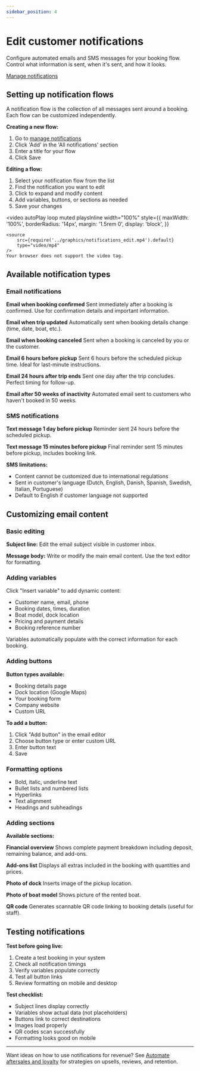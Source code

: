 ```yaml
---
sidebar_position: 4
---
```


# Edit customer notifications

Configure automated emails and SMS messages for your booking flow. Control what information is sent, when it's sent, and how it looks.

<div class="button-container">
    <a
        href="https://dashboard.letsbook.app/notifications"
        class="button button--primary"
        target="_blank"
        rel="noopener noreferrer"
    >
        Manage notifications
    </a>
</div>

## Setting up notification flows

A notification flow is the collection of all messages sent around a booking. Each flow can be customized independently.

**Creating a new flow:**

1. Go to [manage notifications](https://dashboard.letsbook.app/notifications)
2. Click 'Add' in the 'All notifications' section
3. Enter a title for your flow
4. Click Save

**Editing a flow:**

1. Select your notification flow from the list
2. Find the notification you want to edit
3. Click to expand and modify content
4. Add variables, buttons, or sections as needed
5. Save your changes

<video
    autoPlay
    loop
    muted
    playsInline
    width="100%"
    style={{
        maxWidth: '100%',
        borderRadius: '14px',
        margin: '1.5rem 0',
        display: 'block',
    }}
>
    <source
        src={require('../graphics/notifications_edit.mp4').default}
        type="video/mp4"
    />
    Your browser does not support the video tag.
</video>

## Available notification types

### Email notifications

**Email when booking confirmed**
Sent immediately after a booking is confirmed. Use for confirmation details and important information.

**Email when trip updated**
Automatically sent when booking details change (time, date, boat, etc.).

**Email when booking canceled**
Sent when a booking is canceled by you or the customer.

**Email 6 hours before pickup**
Sent 6 hours before the scheduled pickup time. Ideal for last-minute instructions.

**Email 24 hours after trip ends**
Sent one day after the trip concludes. Perfect timing for follow-up.

**Email after 50 weeks of inactivity**
Automated email sent to customers who haven't booked in 50 weeks.

### SMS notifications

**Text message 1 day before pickup**
Reminder sent 24 hours before the scheduled pickup.

**Text message 15 minutes before pickup**
Final reminder sent 15 minutes before pickup, includes booking link.

**SMS limitations:**

- Content cannot be customized due to international regulations
- Sent in customer's language (Dutch, English, Danish, Spanish, Swedish, Italian, Portuguese)
- Default to English if customer language not supported

## Customizing email content

### Basic editing

**Subject line:**
Edit the email subject visible in customer inbox.

**Message body:**
Write or modify the main email content. Use the text editor for formatting.

### Adding variables

Click "Insert variable" to add dynamic content:

- Customer name, email, phone
- Booking dates, times, duration
- Boat model, dock location
- Pricing and payment details
- Booking reference number

Variables automatically populate with the correct information for each booking.

### Adding buttons

**Button types available:**

- Booking details page
- Dock location (Google Maps)
- Your booking form
- Company website
- Custom URL

**To add a button:**

1. Click "Add button" in the email editor
2. Choose button type or enter custom URL
3. Enter button text
4. Save

### Formatting options

- Bold, italic, underline text
- Bullet lists and numbered lists
- Hyperlinks
- Text alignment
- Headings and subheadings

### Adding sections

**Available sections:**

**Financial overview**
Shows complete payment breakdown including deposit, remaining balance, and add-ons.

**Add-ons list**
Displays all extras included in the booking with quantities and prices.

**Photo of dock**
Inserts image of the pickup location.

**Photo of boat model**
Shows picture of the rented boat.

**QR code**
Generates scannable QR code linking to booking details (useful for staff).

## Testing notifications

**Test before going live:**

1. Create a test booking in your system
2. Check all notification timings
3. Verify variables populate correctly
4. Test all button links
5. Review formatting on mobile and desktop

**Test checklist:**

- Subject lines display correctly
- Variables show actual data (not placeholders)
- Buttons link to correct destinations
- Images load properly
- QR codes scan successfully
- Formatting looks good on mobile

---

Want ideas on how to use notifications for revenue? See [Automate aftersales and loyalty](/guides/boost-revenue/automate-aftersales-and-loyalty) for strategies on upsells, reviews, and retention.
